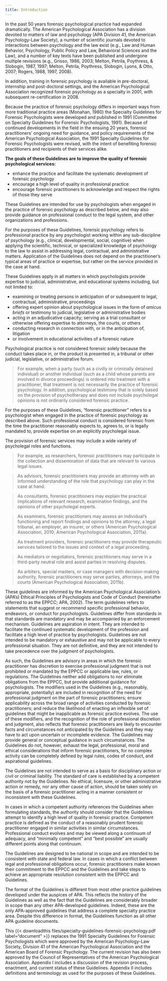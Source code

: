 ```yaml
---
title: Introduction
---
```


In the past 50 years forensic psychological practice had expanded dramatically. The American Psychological Association has a division devoted to matters of law and psychology (APA Division 41, the American Psychology-Law Society), a number of scientific journals devoted to interactions between psychology and the law exist (e.g., Law and Human Behavior, Psychology, Public Policy and Law, Behavioral Sciences and the Law), and a number of key texts have been published and undergone multiple revisions (e.g., Grisso, 1986, 2003; Melton, Petrila, Poythress, & Slobogin, 1987, 1997; Melton, Petrila, Poythress, Slobogin, Lyons, & Otto, 2007; Rogers, 1988, 1997, 2008).

In addition, training in forensic psychology is available in pre-doctoral, internship and post-doctoral settings, and the American Psychological Association recognized forensic psychology as a specialty in 2001, with subsequent re-certification in 2008.

Because the practice of forensic psychology differs in important ways from more traditional practice areas (Monahan, 1980) the Specialty Guidelines for Forensic Psychologists were developed and published in 1991 (Committee on Specialty Guidelines for Forensic Psychologists, 1991). Because of continued developments in the field in the ensuing 20 years, forensic practitioners' ongoing need for guidance, and policy requirements of the American Psychological Association, the 1991 Specialty Guidelines for Forensic Psychologists were revised, with the intent of benefiting forensic practitioners and recipients of their services alike.

**The goals of these Guidelines are to improve the quality of forensic psychological services:**

-   enhance the practice and facilitate the systematic development of forensic psychology
-   encourage a high level of quality in professional practice
-   encourage forensic practitioners to acknowledge and respect the rights of those they serve

These Guidelines are intended for use by psychologists when engaged in the practice of forensic psychology as described below, and may also provide guidance on professional conduct to the legal system, and other organizations and professions.

For the purposes of these Guidelines, forensic psychology refers to professional practice by any psychologist working within any sub-discipline of psychology (e.g., clinical, developmental, social, cognitive) when applying the scientific, technical, or specialized knowledge of psychology to the law to assist in addressing legal, contractual, and administrative matters. Application of the Guidelines does not depend on the practitioner's typical areas of practice or expertise, but rather on the service provided in the case at hand.

These Guidelines apply in all matters in which psychologists provide expertise to judicial, administrative, and educational systems including, but not limited to:

-   examining or treating persons in anticipation of or subsequent to legal, contractual, administrative, proceedings
-   offering expert opinion about psychological issues in the form of *amicus briefs* or testimony to judicial, legislative or administrative bodies
-   acting in an adjudicative capacity; serving as a trial consultant or otherwise offering expertise to attorneys, the courts, or others
-   conducting research in connection with, or in the anticipation of, litigation
-   or involvement in educational activities of a forensic nature

Psychological practice is not considered forensic solely because the conduct takes place in, or the product is presented in, a tribunal or other judicial, legislative, or administrative forum.

> For example, when a party (such as a civilly or criminally detained individual) or another individual (such as a child whose parents are involved in divorce proceedings) is ordered into treatment with a practitioner, that treatment is not necessarily the practice of forensic psychology. In addition, psychological testimony that is solely based on the provision of psychotherapy and does not include psycholegal opinions is not ordinarily considered forensic practice.

For the purposes of these Guidelines, "forensic practitioner" refers to a psychologist when engaged in the practice of forensic psychology as described above. Such professional conduct is considered forensic from the time the practitioner reasonably expects to, agrees to, or is legally mandated to, provide expertise on an explicitly psycholegal issue.

The provision of forensic services may include a wide variety of psycholegal roles and functions.

> For example, as researchers, forensic practitioners may participate in the collection and dissemination of data that are relevant to various legal issues.

> As advisors, forensic practitioners may provide an attorney with an informed understanding of the role that psychology can play in the case at hand.

> As consultants, forensic practitioners may explain the practical implications of relevant research, examination findings, and the opinions of other psycholegal experts.

> As examiners, forensic practitioners may assess an individual's functioning and report findings and opinions to the attorney, a legal tribunal, an employer, an insurer, or others (American Psychological Association, 2010; American Psychological Association, 2011a).

> As treatment providers, forensic practitioners may provide therapeutic services tailored to the issues and context of a legal proceeding.

> As mediators or negotiators, forensic practitioners may serve in a third-party neutral role and assist parties in resolving disputes.

> As arbiters, special masters, or case managers with decision-making authority, forensic practitioners may serve parties, attorneys, and the courts (American Psychological Association, 2011b).

These guidelines are informed by the American Psychological Association's (APA's) Ethical Principles of Psychologists and Code of Conduct (hereinafter referred to as the EPPCC; APA, 2002). The term guidelines refers to statements that suggest or recommend speciﬁc professional behavior, endeavors, or conduct for psychologists. Guidelines differ from standards in that standards are mandatory and may be accompanied by an enforcement mechanism. Guidelines are aspiration in intent. They are intended to facilitate the continued systematic development of the profession and facilitate a high level of practice by psychologists. Guidelines are not intended to be mandatory or exhaustive and may not be applicable to every professional situation. They are not deﬁnitive, and they are not intended to take precedence over the judgment of psychologists.

As such, the Guidelines are advisory in areas in which the forensic practitioner has discretion to exercise professional judgment that is not prohibited or mandated by the EPPCC or applicable law, rules, or regulations. The Guidelines neither add obligations to nor eliminate obligations from the EPPCC, but provide additional guidance for psychologists. The modifiers used in the Guidelines (e.g., reasonably, appropriate, potentially) are included in recognition of the need for professional judgment on the part of forensic practitioners; ensure applicability across the broad range of activities conducted by forensic practitioners; and reduce the likelihood of enacting an inflexible set of guidelines that might be inapplicable as forensic practice evolves. The use of these modifiers, and the recognition of the role of professional discretion and judgment, also reflects that forensic practitioners are likely to encounter facts and circumstances not anticipated by the Guidelines and they may have to act upon uncertain or incomplete evidence. The Guidelines may provide general or conceptual guidance in such circumstances. The Guidelines do not, however, exhaust the legal, professional, moral and ethical considerations that inform forensic practitioners, for no complex activity can be completely defined by legal rules, codes of conduct, and aspirational guidelines.

The Guidelines are not intended to serve as a basis for disciplinary action or civil or criminal liability. The standard of care is established by a competent authority not by the Guidelines. No ethical, licensure, or other administrative action or remedy, nor any other cause of action, should be taken solely on the basis of a forensic practitioner acting in a manner consistent or inconsistent with these Guidelines.

In cases in which a competent authority references the Guidelines when formulating standards, the authority should consider that the Guidelines attempt to identify a high level of quality in forensic practice. Competent practice is defined as the conduct of a reasonably prudent forensic practitioner engaged in similar activities in similar circumstances. Professional conduct evolves and may be viewed along a continuum of adequacy, and "minimally competent" and "best possible" are usually different points along that continuum.

The Guidelines are designed to be national in scope and are intended to be consistent with state and federal law. In cases in which a conflict between legal and professional obligations occur, forensic practitioners make known their commitment to the EPPCC and the Guidelines and take steps to achieve an appropriate resolution consistent with the EPPCC and Guidelines.

The format of the Guidelines is different from most other practice guidelines developed under the auspices of APA. This reflects the history of the Guidelines as well as the fact that the Guidelines are considerably broader in scope than any other APA-developed guidelines. Indeed, these are the only APA-approved guidelines that address a complete specialty practice area. Despite this difference in format, the Guidelines function as all other APA guideline documents.

This {{< downloadthis files/specialty-guidelines-forensic-psychology.pdf label="document" >}} replaces the 1991 Specialty Guidelines for Forensic Psychologists which were approved by the American Psychology-Law Society, Division 41 of the American Psychological Association and the American Board of Forensic Psychology. The current revision has also been approved by the Council of Representatives of the American Psychological Association. Appendix I includes a discussion of the revision process, enactment, and current status of these Guidelines. Appendix II includes definitions and terminology as used for the purposes of these Guidelines.
